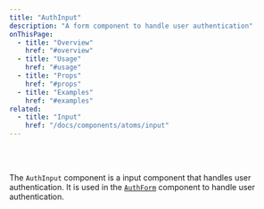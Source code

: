 ```yaml
---
title: "AuthInput"
description: "A form component to handle user authentication"
onThisPage:
  - title: "Overview"
    href: "#overview"
  - title: "Usage"
    href: "#usage"
  - title: "Props"
    href: "#props"
  - title: "Examples"
    href: "#examples"
related:
  - title: "Input"
    href: "/docs/components/atoms/input"
---
```


<div id="overview" />

<br/>

<div className="flex flex-col w-full items-center justify-center gap-8">
    <AuthInput
        label="Email"
        name="email"
        type="email"
    />
    <AuthInput
        label="Password"
        name="password"
        type="password"
        error="Invalid password"
    />
</div>

<br />

The `AuthInput` component is a input component that handles user authentication. It is used in the [`AuthForm`](/docs/components/auth/auth-form) component to handle user authentication.
